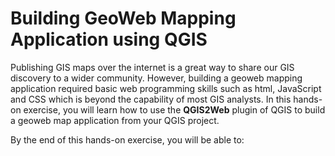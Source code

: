 # Building GeoWeb Mapping Application using QGIS

Publishing GIS maps over the internet is a great way to share our GIS discovery to a wider community. However, building a geoweb mapping application required basic web programming skills such as html, JavaScript and CSS which is beyond the capability of most GIS analysts. In this hands-on exercise, you will learn how to use the **QGIS2Web** plugin of QGIS to build a geoweb map application from your QGIS project.

By the end of this hands-on exercise, you will be able to:
